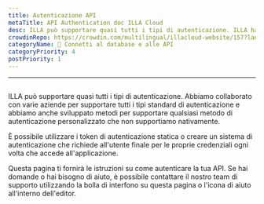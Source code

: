 ```yaml
---
title: Autenticazione API
metaTitle: API Authentication doc ILLA Cloud
desc: ILLA può supportare quasi tutti i tipi di autenticazione. ILLA ha collaborato con varie aziende per supportare tutti i tipi standard di autenticazione e hanno anche sviluppato metodi per supportare qualsiasi metodo di autenticazione personalizzato che non supportiamo nativamente.
crowdinRepo: https://crowdin.com/multilingual/illacloud-website/157?languages=it&filter=basic&value=0
categoryName: 📲 Connetti al database e alle API
categoryPriority: 4
postPriority: 1
---
```


* * *

## <h2 hidden>Autenticazione API</h2>

ILLA può supportare quasi tutti i tipi di autenticazione. Abbiamo collaborato con varie aziende per supportare tutti i tipi standard di autenticazione e abbiamo anche sviluppato metodi per supportare qualsiasi metodo di autenticazione personalizzato che non supportiamo nativamente.

È possibile utilizzare i token di autenticazione statica o creare un sistema di autenticazione che richiede all'utente finale per le proprie credenziali ogni volta che accede all'applicazione.

Questa pagina ti fornirà le istruzioni su come autenticare la tua API. Se hai domande o hai bisogno di aiuto, è possibile contattare il nostro team di supporto utilizzando la bolla di interfono su questa pagina o l'icona di aiuto all'interno dell'editor.
